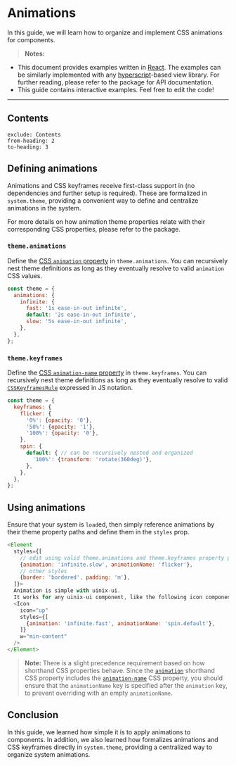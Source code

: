 
# Animations

In this guide, we will learn how to organize and implement CSS animations for <PackageLink name="uinix-ui" /> components.

> **Notes:**
- This document provides examples written in [React].  The examples can be similarly implemented with any [hyperscript]-based view library.  For further reading, please refer to the <PackageLink name="uinix-ui" /> package for API documentation.
- This guide contains interactive examples.  Feel free to edit the code!

---

## Contents
```toc
exclude: Contents
from-heading: 2
to-heading: 3
```

## Defining animations

Animations and CSS keyframes receive first-class support in <PackageLink name="uinix-ui" /> (no dependencies and further setup is required).  These are formalized in `system.theme`, providing a convenient way to define and centralize animations in the system.

For more details on how animation theme properties relate with their corresponding CSS properties, please refer to the <PackageLink name="uinix-theme" /> package.


### `theme.animations`

Define the [CSS `animation` property][css-animation-property] in `theme.animations`.  You can recursively nest theme definitions as long as they eventually resolve to valid `animation` CSS values.

```js
const theme = {
  animations: {
    infinite: {
      fast: '1s ease-in-out infinite',
      default: '2s ease-in-out infinite',
      slow: '5s ease-in-out infinite',
    },
  },
};
```

### `theme.keyframes`

Define the [CSS `animation-name` property][css-animation-name-property] in `theme.keyframes`.  You can recursively nest theme definitions as long as they eventually resolve to valid [`CSSKeyframesRule`][csskeyframesrule] expressed in JS notation.

```js
const theme = {
  keyframes: {
    flicker: {
      '0%': {opacity: '0'},
      '50%': {opacity: '1'},
      '100%': {opacity: '0'},
    },
    spin: {
      default: { // can be recursively nested and organized
        '100%': {transform: 'rotate(360deg)'},
      },
    },
  },
};
```

## Using animations

Ensure that your system is `load`ed, then simply reference animations by their theme property paths and define them in the `styles` prop.

```js live scope=ui
<Element
  styles={[
    // edit using valid theme.animations and theme.keyframes property paths
    {animation: 'infinite.slow', animationName: 'flicker'},
    // other styles
    {border: 'bordered', padding: 'm'},
  ]}>
  Animation is simple with uinix-ui.
  It works for any uinix-ui component, like the following icon component:
  <Icon
    icon="up"
    styles={[
      {animation: 'infinite.fast', animationName: 'spin.default'},
    ]}
    w="min-content"
  />
</Element>
```

> **Note:** There is a slight precedence requirement based on how shorthand CSS properties behave.  Since the [`animation`][css-animation-property] shorthand CSS property includes the [`animation-name`][css-animation-name-property] CSS property, you should ensure that the `animationName` key is specified after the `animation` key, to prevent overriding with an empty `animationName`.

## Conclusion

In this guide, we learned how simple it is to apply animations to <PackageLink name="uinix-ui" /> components.  In addition, we also learned how <PackageLink name="uinix-ui" /> formalizes animations and CSS keyframes directly in `system.theme`, providing a centralized way to organize system animations.

<!-- defs -->
[csskeyframesrule]: https://developer.mozilla.org/en-US/docs/Web/API/CSSKeyframesRule
[css-animation-property]: https://developer.mozilla.org/en-US/docs/Web/CSS/animation
[css-animation-name-property]: https://developer.mozilla.org/en-US/docs/Web/CSS/animation-name
[hyperscript]: https://github.com/hyperhype/hyperscript
[react]: https://github.com/facebook/react

